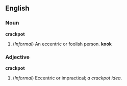 ==English==

===Noun===
'''crackpot'''
# (''Informal'') An eccentric or foolish person. '''kook'''

===Adjective===
'''crackpot'''
# (''Informal'') Eccentric or impractical; ''a crackpot idea''.